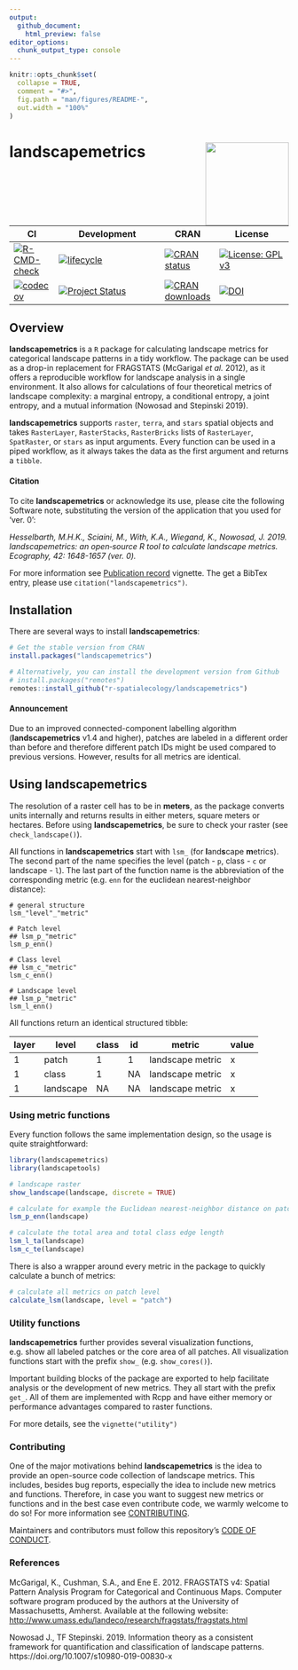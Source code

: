 ```yaml
---
output:
  github_document:
    html_preview: false
editor_options: 
  chunk_output_type: console
---
```


```r
knitr::opts_chunk$set(
  collapse = TRUE,
  comment = "#>",
  fig.path = "man/figures/README-",
  out.width = "100%"
)
```

# landscapemetrics <img src="man/figures/logo.png" align="right" alt="" width="150" />

<!-- README.md is generated from README.Rmd. Please edit that file -->

| CI | Development | CRAN | License |
|----|-------------|------|---------|
| [![R-CMD-check](https://github.com/r-spatialecology/landscapemetrics/actions/workflows/R-CMD-check.yaml/badge.svg)](https://github.com/r-spatialecology/landscapemetrics/actions/workflows/R-CMD-check.yaml) | [![lifecycle](https://img.shields.io/badge/lifecycle-stable-brightgreen.svg)](https://www.tidyverse.org/lifecycle/#stable) | [![CRAN status](https://www.r-pkg.org/badges/version/landscapemetrics)](https://cran.r-project.org/package=landscapemetrics) | [![License: GPL v3](https://img.shields.io/badge/License-GPLv3-blue.svg)](https://www.gnu.org/licenses/gpl-3.0) |
| [![codecov](https://codecov.io/gh/r-spatialecology/landscapemetrics/branch/main/graph/badge.svg?token=xjYJMNMGBU)](https://codecov.io/gh/r-spatialecology/landscapemetrics) | [![Project Status](http://www.repostatus.org/badges/latest/active.svg)](http://www.repostatus.org/#active) | [![CRAN downloads](http://cranlogs.r-pkg.org/badges/grand-total/landscapemetrics)](http://cran.rstudio.com/web/packages/landscapemetrics/index.html) | [![DOI](https://img.shields.io/badge/DOI-10.1111/ecog.04617-blue.svg)](https://doi.org/10.1111/ecog.04617) |

## Overview

**landscapemetrics** is a `R` package for calculating landscape metrics for categorical landscape patterns in a tidy workflow. The package can be used as a drop-in replacement for FRAGSTATS (McGarigal *et al.* 2012), as it offers a reproducible workflow for landscape analysis in a single environment. It also allows for calculations of four theoretical metrics of landscape complexity: a marginal entropy, a conditional entropy, a joint entropy, and a mutual information (Nowosad and Stepinski 2019).

**landscapemetrics** supports `raster`, `terra`, and `stars` spatial objects and takes `RasterLayer`, `RasterStacks`, `RasterBricks` lists of `RasterLayer`, `SpatRaster`, or `stars` as input arguments. Every function can be used in a piped workflow, as it always takes the data as the first argument and returns a `tibble`. 

#### Citation

To cite **landscapemetrics** or acknowledge its use, please cite the following Software note, substituting the version of the application that you used for 'ver. 0':

<p>
<i> 
Hesselbarth, M.H.K., Sciaini, M., With, K.A., Wiegand, K., Nowosad, J. 2019.
landscapemetrics: an open‐source R tool to calculate landscape metrics. Ecography, 42: 1648-1657 (ver. 0). 
</i>
</p>

For more information see [Publication record](https://r-spatialecology.github.io/landscapemetrics/articles/articles/publication_record.html) vignette. The get a BibTex entry, please use `citation("landscapemetrics")`.

## Installation

There are several ways to install **landscapemetrics**:

```r
# Get the stable version from CRAN
install.packages("landscapemetrics")

# Alternatively, you can install the development version from Github
# install.packages("remotes")
remotes::install_github("r-spatialecology/landscapemetrics")
```

#### Announcement

Due to an improved connected-component labelling algorithm (**landscapemetrics** v1.4 and higher), patches are labeled in a different order than before and therefore different patch IDs might be used compared to previous versions. However, results for all metrics are identical.

## Using landscapemetrics

The resolution of a raster cell has to be in **meters**, as the package converts units internally and returns results in either meters, square meters or hectares. Before using **landscapemetrics**, be sure to check your raster (see `check_landscape()`).

All functions in **landscapemetrics** start with `lsm_` (for **l**and**s**cape **m**etrics). The second part of the name specifies the level (patch - `p`, class - `c` or landscape - `l`). The last part of the function name is the abbreviation of the corresponding metric (e.g. `enn` for the euclidean nearest-neighbor distance):   

```
# general structure
lsm_"level"_"metric"

# Patch level
## lsm_p_"metric"
lsm_p_enn()

# Class level
## lsm_c_"metric"
lsm_c_enn()

# Landscape level
## lsm_p_"metric"
lsm_l_enn()
```

All functions return an identical structured tibble:

| layer | level     | class | id | metric           | value |
| ----- | --------- | ----- | -- | ---------------- | ----- |
| 1     | patch     | 1     | 1  | landscape metric | x     |
| 1     | class     | 1     | NA | landscape metric | x     |
| 1     | landscape | NA    | NA | landscape metric | x     |

### Using metric functions

Every function follows the same implementation design, so the usage is quite straightforward:

```r
library(landscapemetrics)
library(landscapetools)

# landscape raster
show_landscape(landscape, discrete = TRUE)

# calculate for example the Euclidean nearest-neighbor distance on patch level
lsm_p_enn(landscape)

# calculate the total area and total class edge length
lsm_l_ta(landscape)
lsm_c_te(landscape)
```

There is also a wrapper around every metric in the package to quickly calculate a bunch of metrics:

```r
# calculate all metrics on patch level
calculate_lsm(landscape, level = "patch")
```

### Utility functions

**landscapemetrics** further provides several visualization functions, e.g. show all labeled patches or the core area of all patches. All visualization functions start with the prefix `show_` (e.g. `show_cores()`).

Important building blocks of the package are exported to help facilitate analysis or the development of new metrics. They all start with the prefix `get_`. All of them are implemented with Rcpp and have either memory or performance advantages compared to raster functions.

For more details, see the  `vignette("utility")`

### Contributing

One of the major motivations behind **landscapemetrics** is the idea to provide an open-source code collection of landscape metrics. This includes, besides bug reports, especially the idea to include new metrics and functions. Therefore, in case you want to suggest new metrics or functions and in the best case even contribute code, we warmly welcome to do so\! For more information see [CONTRIBUTING](CONTRIBUTING.md).

Maintainers and contributors must follow this repository’s [CODE OF CONDUCT](CODE_OF_CONDUCT.md).

### References

McGarigal, K., Cushman, S.A., and Ene E. 2012. FRAGSTATS v4: Spatial Pattern Analysis Program for Categorical and Continuous Maps. Computer software program produced by the authors at the University of Massachusetts, Amherst. Available at the following website: <http://www.umass.edu/landeco/research/fragstats/fragstats.html>

Nowosad J., TF Stepinski. 2019. Information theory as a consistent framework for quantification and classification of landscape patterns. https://doi.org/10.1007/s10980-019-00830-x
